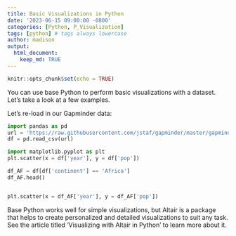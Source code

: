 ```yaml
---
title: Basic Visualizations in Python
date: '2023-06-15 09:00:00 -0800'
categories: [Python, P_Visualization]
tags: [python] # tags always lowercase
author: madison
output: 
  html_document:
    keep_md: TRUE
---
```


```r
knitr::opts_chunk$set(echo = TRUE)
```

You can use base Python to perform basic visualizations with a dataset. Let's take a look at a few examples.

Let’s re-load in our Gapminder data:

```python
import pandas as pd
url = 'https://raw.githubusercontent.com/jstaf/gapminder/master/gapminder/gapminder.csv'
df = pd.read_csv(url)
```

```python
import matplotlib.pyplot as plt
plt.scatter(x = df['year'], y = df['pop'])
```

```python
df_AF = df[df['continent'] == 'Africa']
df_AF.head()


plt.scatter(x = df_AF['year'], y = df_AF['pop'])
```

Base Python works well for simple visualizations, but Altair is a package that helps to create personalized and detailed visualizations to suit any task. See the article titled 'Visualizing with Altair in Python' to learn more about it.

